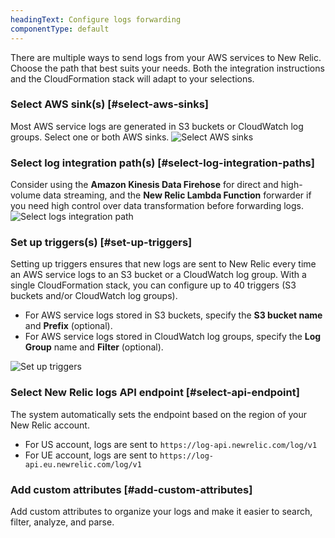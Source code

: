 ```yaml
---
headingText: Configure logs forwarding
componentType: default
---
```


There are multiple ways to send logs from your AWS services to New Relic. Choose the path that best suits your needs. Both the integration instructions and the CloudFormation stack will adapt to your selections.

### Select AWS sink(s) [#select-aws-sinks]

Most AWS service logs are generated in S3 buckets or CloudWatch log groups. Select one or both AWS sinks.
<img
  title="Select AWS sinks"
  alt="Select AWS sinks"
  src="/images/select-logs-intgration-path-1.webp"
/>
### Select log integration path(s) [#select-log-integration-paths]

Consider using the <DNT>**Amazon Kinesis Data Firehose**</DNT> for direct and high-volume data streaming, and the <DNT>**New Relic Lambda Function**</DNT> forwarder if you need high control over data transformation before forwarding logs.
<img
  title="Select logs integration path"
  alt="Select logs integration path"
  src="/images/select-logs-intgration-path-2.webp"
/>

### Set up triggers(s) [#set-up-triggers]
Setting up triggers ensures that new logs are sent to New Relic every time an AWS service logs to an S3 bucket or a CloudWatch log group. With a single CloudFormation stack, you can configure up to 40 triggers (S3 buckets and/or CloudWatch log groups).

* For AWS service logs stored in S3 buckets, specify the **S3 bucket name** and **Prefix** (optional).
* For AWS service logs stored in CloudWatch log groups, specify the **Log Group** name and **Filter** (optional).

<img
  title="Set up triggers"
  alt="Set up triggers"
  src="/images/set-up-trigger.webp"
/>

### Select New Relic logs API endpoint [#select-api-endpoint]
The system automatically sets the endpoint based on the region of your New Relic account.
* For US account, logs are sent to `https://log-api.newrelic.com/log/v1`
* For UE account, logs are sent to `https://log-api.eu.newrelic.com/log/v1`

### Add custom attributes [#add-custom-attributes]
Add custom attributes to organize your logs and make it easier to search, filter, analyze, and parse.